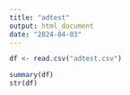 ---
title: "adtest"
output: html_document
date: "2024-04-03"
---

```{r}
df <- read.csv("adtest.csv")
```

```{r}
summary(df)
str(df)
```

